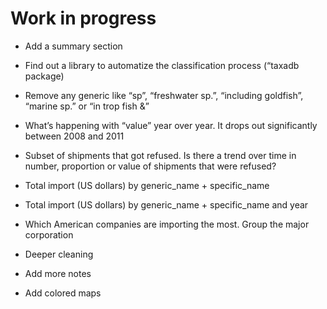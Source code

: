 # Work in progress

- Add a summary section 

- Find out a library to automatize the classification process ("taxadb package)

- Remove any generic like “sp”, "freshwater sp.", "including goldfish", "marine sp." or "in trop fish &"

- What’s happening with “value” year over year.  It drops out significantly between 2008 and 2011 

- Subset of shipments that got refused.  Is there a trend over time in number, proportion or value of shipments that were refused?

- Total import (US dollars) by generic_name + specific_name 

- Total import (US dollars) by generic_name + specific_name and year

- Which American companies are importing the most. Group the major corporation

- Deeper cleaning 

- Add more notes 

- Add colored maps 
